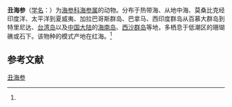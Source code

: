 {{Speciesbox
| name = 丑海参
| status = 
| status_system = 
| image = Holothuria impatiens.jpg
| genus = Holothuria
| species = impatiens
| authority = (Forskaal, 1775)<ref name='id12673'>{{cite web| url =http://www.bioinfo.cn/db05/BjdwSpecies.php?action=view&id=12673| title =丑海参| work =《中国动物物种编目数据库》| publisher =中国科学院微生物研究所| author =中国科学院动物研究所| accessdate =2009-04-28| deadurl =yes| archiveurl =https://web.archive.org/web/20160305025941/http://www.bioinfo.cn/db05/BjdwSpecies.php?action=view&id=12673| archivedate =2016-03-05}}</ref>
}}

'''丑海参'''（[[学名|学名]]：{{lang|la|''Holothuria impatiens''}}）为[[海参科|海参科]][[海参属|海参属]]的动物。分布于热带海、从地中海、莫桑比克经印度洋、太平洋到夏威夷、加拉巴哥斯群岛、巴拿马、西印度群岛从百慕大群岛到特里尼达、[[台湾岛|台湾岛]]以及[[中国大陆|中国大陆]]的[[海南岛|海南岛]]、[[西沙群岛|西沙群岛]]等地，多栖息于低潮区的珊瑚礁或石下。该物种的模式产地在红海。<ref name='id12673'/>

== 参考文献 ==
{{reflist}}

{{Wikispecies|Holothuria impatiens}}
{{Taxonbar|from=Q2241663}}

[[Category:海参属|丑海参]]


{{海参小作品}}